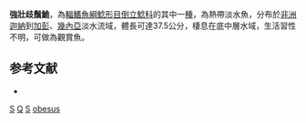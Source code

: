 {{Speciesbox 
| taxon = Synodontis obesus
| authority = [[Boulenger|Boulenger]], 1898
| status = LC
| status_system= IUCN3.1
| synonyms = *''Synodontis loppei'', Pellegrin, 1927
}}

'''強壯歧鬚鮠'''，為[[輻鰭魚綱|輻鰭魚綱]][[鯰形目|鯰形目]][[倒立鯰科|倒立鯰科]]的其中一[[種|種]]，為熱帶淡水魚，分布於[[非洲|非洲]][[迦納|迦納]]到[[加彭|加彭]]、[[幾內亞|幾內亞]]淡水流域，體長可達37.5公分，棲息在底中層水域，生活習性不明，可做為觀賞魚。

==参考文献==
*{{FishBase_species|genus=Synodontis|species=obesus|year=2015|month=5}}

{{Taxonbar}}

[[Category:1898年描述的鱼类|S]]
[[Category:IUCN红色名录无危物种|Q]]
[[Category:觀賞魚|S]]
[[Category:歧鬚鮠屬|obesus]]